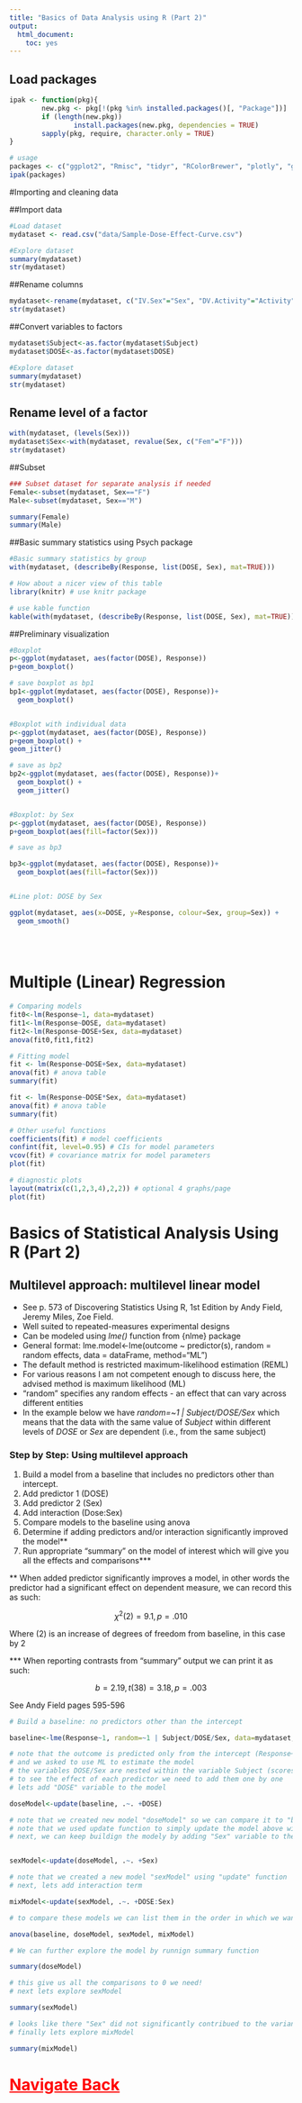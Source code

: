 ---
title: "Basics of Data Analysis using R (Part 2)"
output:
  html_document:
    toc: yes
---

## Load packages
```{r, message=FALSE, warning=FALSE}

ipak <- function(pkg){
        new.pkg <- pkg[!(pkg %in% installed.packages()[, "Package"])]
        if (length(new.pkg))
                install.packages(new.pkg, dependencies = TRUE)
        sapply(pkg, require, character.only = TRUE)
}

# usage
packages <- c("ggplot2", "Rmisc", "tidyr", "RColorBrewer", "plotly", "ggplot2", "nlme", "dplyr", "cowplot", "grid", "gridExtra", "reshape", "plyr", "psych") # add or remove packages as needed
ipak(packages)
```

#Importing and cleaning data

##Import data

```{r}
#Load dataset
mydataset <- read.csv("data/Sample-Dose-Effect-Curve.csv")

#Explore dataset
summary(mydataset)
str(mydataset)

```

##Rename columns

```{r}


mydataset<-rename(mydataset, c("IV.Sex"="Sex", "DV.Activity"="Activity", "IV.DOSE"="DOSE", "DV.Response"="Response"))
str(mydataset)

```

##Convert variables to factors

```{r}
mydataset$Subject<-as.factor(mydataset$Subject)
mydataset$DOSE<-as.factor(mydataset$DOSE)

#Explore dataset
summary(mydataset)
str(mydataset)
```


## Rename level of a factor

```{r}
with(mydataset, (levels(Sex)))
mydataset$Sex<-with(mydataset, revalue(Sex, c("Fem"="F")))
str(mydataset)

```


##Subset 

```{r}
### Subset dataset for separate analysis if needed
Female<-subset(mydataset, Sex=="F")
Male<-subset(mydataset, Sex=="M")

summary(Female)
summary(Male)
```


##Basic summary statistics using Psych package

```{r}
#Basic summary statistics by group
with(mydataset, (describeBy(Response, list(DOSE, Sex), mat=TRUE)))

# How about a nicer view of this table
library(knitr) # use knitr package

# use kable function
kable(with(mydataset, (describeBy(Response, list(DOSE, Sex), mat=TRUE))))
```

##Preliminary visualization 

```{r}
#Boxplot
p<-ggplot(mydataset, aes(factor(DOSE), Response))
p+geom_boxplot()

# save boxplot as bp1
bp1<-ggplot(mydataset, aes(factor(DOSE), Response))+
  geom_boxplot()


#Boxplot with individual data
p<-ggplot(mydataset, aes(factor(DOSE), Response))
p+geom_boxplot() +
geom_jitter()

# save as bp2
bp2<-ggplot(mydataset, aes(factor(DOSE), Response))+
  geom_boxplot() +
  geom_jitter()


#Boxplot: by Sex
p<-ggplot(mydataset, aes(factor(DOSE), Response))
p+geom_boxplot(aes(fill=factor(Sex)))

# save as bp3

bp3<-ggplot(mydataset, aes(factor(DOSE), Response))+
  geom_boxplot(aes(fill=factor(Sex)))


#Line plot: DOSE by Sex

ggplot(mydataset, aes(x=DOSE, y=Response, colour=Sex, group=Sex)) + 
  geom_smooth()
  
  
  
```


# Multiple (Linear) Regression



```{r}
# Comparing models
fit0<-lm(Response~1, data=mydataset)
fit1<-lm(Response~DOSE, data=mydataset)
fit2<-lm(Response~DOSE+Sex, data=mydataset)
anova(fit0,fit1,fit2)

# Fitting model
fit <- lm(Response~DOSE+Sex, data=mydataset)
anova(fit) # anova table 
summary(fit)

fit <- lm(Response~DOSE*Sex, data=mydataset)
anova(fit) # anova table 
summary(fit)

# Other useful functions 
coefficients(fit) # model coefficients
confint(fit, level=0.95) # CIs for model parameters 
vcov(fit) # covariance matrix for model parameters 
plot(fit)

# diagnostic plots 
layout(matrix(c(1,2,3,4),2,2)) # optional 4 graphs/page 
plot(fit)

```




# Basics of Statistical Analysis Using R (Part 2)

## Multilevel approach: multilevel linear model

* See p. 573 of Discovering Statistics Using R, 1st Edition by Andy Field, Jeremy Miles, Zoe Field.
* Well suited to repeated-measures experimental designs
* Can be modeled using _lme()_ function from {nlme} package
* General format: lme.model<-lme(outcome ~ predictor(s), random = random effects, data = dataFrame, method="ML")
* The default method is restricted maximum-likelihood estimation (REML)
* For various reasons I am not competent enough to discuss here, the advised method is maximum likelihood (ML)
* "random" specifies any random effects - an effect that can vary across different entities
* In the example below we have _random=~1 | Subject/DOSE/Sex_ which means that the data with the same value of _Subject_ within different levels of _DOSE_ or _Sex_ are dependent (i.e., from the same subject)

### Step by Step: Using multilevel approach

1. Build a model from a baseline that includes no predictors other than intercept.
2. Add predictor 1 (DOSE)
3. Add predictor 2 (Sex)
4. Add interaction (Dose:Sex)
5. Compare models to the baseline using anova
6. Determine if adding predictors and/or interaction significantly improved the model**
7. Run appropriate "summary" on the model of interest which will give you all the effects and comparisons***

** When added predictor significantly improves a model, in other words the predictor had a significant effect on dependent measure, we can record this as such:

$$\chi^2(2)=9.1, p=.010$$

Where (2) is an increase of degrees of freedom from baseline, in this case by 2

*** When reporting contrasts from "summary" output we can print it as such:

$$b=2.19, t(38)=3.18, p=.003$$

See Andy Field pages 595-596


```{r}

# Build a baseline: no predictors other than the intercept

baseline<-lme(Response~1, random=~1 | Subject/DOSE/Sex, data=mydataset, method="ML")

# note that the outcome is predicted only from the intercept (Response~1)
# and we asked to use ML to estimate the model
# the variables DOSE/Sex are nested within the variable Subject (scores for levels of thes variables can be found within each Sbuject)
# to see the effect of each predictor we need to add them one by one
# lets add "DOSE" variable to the model

doseModel<-update(baseline, .~. +DOSE)

# note that we created new model "doseModel" so we can compare it to "baseline" above if need it
# note that we used update function to simply update the model above without rewriting most of it
# next, we can keep buildign the modely by adding "Sex" variable to the "doseModel"


sexModel<-update(doseModel, .~. +Sex)

# note that we created a new model "sexModel" using "update" function
# next, lets add interaction term

mixModel<-update(sexModel, .~. +DOSE:Sex)

# to compare these models we can list them in the order in which we want them to be compared using anova() function

anova(baseline, doseModel, sexModel, mixModel)

# We can further explore the model by runnign summary function

summary(doseModel) 

# this give us all the comparisons to 0 we need!
# next lets explore sexModel

summary(sexModel)

# looks like there "Sex" did not significantly contribued to the variance
# finally lets explore mixModel

summary(mixModel)


```


# <a href="/R_workshop" class="topic" style="color:red">Navigate Back</a>